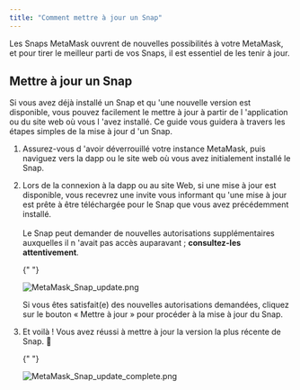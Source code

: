```yaml
---
title: "Comment mettre à jour un Snap"
---
```


Les Snaps MetaMask ouvrent de nouvelles possibilités à votre MetaMask, et pour tirer le meilleur parti de vos Snaps, il est essentiel de les tenir à jour.

## Mettre à jour un Snap

Si vous avez déjà installé un Snap et qu 'une nouvelle version est disponible, vous pouvez facilement le mettre à jour à partir de l 'application ou du site web où vous l 'avez installé. Ce guide vous guidera à travers les étapes simples de la mise à jour d 'un Snap.

1. Assurez-vous d 'avoir déverrouillé votre instance MetaMask, puis naviguez vers la dapp ou le site web où vous avez initialement installé le Snap.

2. Lors de la connexion à la dapp ou au site Web, si une mise à jour est disponible, vous recevrez une invite vous informant qu 'une mise à jour est prête à être téléchargée pour le Snap que vous avez précédemment installé.\
    \
    Le Snap peut demander de nouvelles autorisations supplémentaires auxquelles il n 'avait pas accès auparavant ; **consultez-les attentivement**.

   {" "}

   <div class="center-container">
     <div class="img-small">
       <img
         src={
           require("../../../../../img/metamask-snaps/how-to-update-a-snap/MetaMask_Snap_update.png")
             .default
         }
         alt="MetaMask_Snap_update.png"
       />
     </div>
   </div>

   Si vous êtes satisfait(e) des nouvelles autorisations demandées, cliquez sur le bouton « Mettre à jour » pour procéder à la mise à jour du Snap.

3. Et voilà ! Vous avez réussi à mettre à jour la version la plus récente de Snap. 🚀

   {" "}

   <div class="center-container">
     <div class="img-small">
       <img
         src={
           require("../../../../../img/metamask-snaps/how-to-update-a-snap/MetaMask_Snap_update_complete.png")
             .default
         }
         alt="MetaMask_Snap_update_complete.png"
       />
     </div>
   </div>
